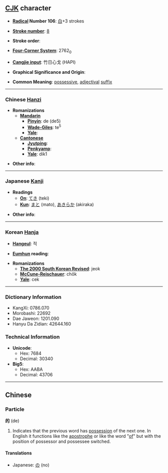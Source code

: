 ==[[CJK]] character==

* '''[[Wiktionary:Chinese radical index| Radical]] Number 106''': [[Wiktionary:Chinese radical index 白|白]]+3 strokes

* '''[[Wiktionary:Chinese total strokes index|Stroke number]]''': [[Wiktionary:Chinese total strokes index 8|8]]

* '''Stroke order''': 

* '''[[Wiktionary:Chinese four corner index|Four-Corner System]]''': 2762<sub>0</sub>

* '''[[Wiktionary:Chinese Cangjie index|Cangjie input]]''': 竹日心戈 (HAPI)

* '''Graphical Significance and Origin''': 

* '''Common Meaning''': [[possessive]], [[adjectival]] [[suffix]]

----

=== Chinese [[Hanzi]] ===

* '''Romanizations'''
** '''[[Mandarin]]'''
*** '''[[Pinyin]]''': de (de5)
*** '''[[Wade-Giles]]''': te<sup>5</sup>
*** '''[[Yale]]''': 
** '''[[Cantonese]]'''
*** '''[[Jyutping]]''':
*** '''[[Penkyamp]]''': 
*** '''[[Yale]]''': dik1

* '''Other info''': 

----

=== Japanese [[Kanji]] ===

* '''Readings'''
** '''[[On]]''': [[てき]] (teki)
** '''[[Kun]]''': [[まと]] (mato), [[あきらか]] (akiraka)

* '''Other info''':  

----

=== Korean [[Hanja]] ===

* '''[[Hangeul]]''': 적

* '''[[Eumhun]] reading''': 

* '''Romanizations'''
** '''[[The 2000 South Korean Revised Romanization|The 2000 South Korean Revised]]''': jeok
** '''[[McCune-Reischauer]]''': chŏk
** '''[[Yale]]''': cek

----

=== Dictionary Information ===

* KangXi: 0786.070
* Morobashi: 22692
* Dae Jaweon: 1201.090
* Hanyu Da Zidian: 42644.160

=== Technical Information ===

* '''Unicode''':
** Hex: 7684
** Decimal: 30340
* '''Big5''':
** Hex: AABA
** Decimal: 43706

----

==Chinese==
===Particle===
'''的''' (de)

# Indicates that the previous word has [[possessive|possession]] of the next one. In English it functions like the [[apostrophe]] or like the word "[[of]]" but with the position of possessor and possessee switched.

====Translations====
*Japanese: [[の]] (no)